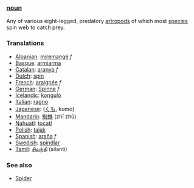 ===[[noun]]===
Any of various eight-legged, predatory [[artropod]]s of which most [[species]] spin web to catch prey.
===Translations===
*[[Albanian]]: [[miremangë]] ''f''
*[[Basque]]: [[armiarma]]
*[[Catalan]]: [[aranya]] ''f''
*[[Dutch]]: [[spin]]
*[[French]]: [[araignée]] ''f''
*[[German]]: [[Spinne]] ''f''
*[[Icelandic]]: [[konguló]]
*[[Italian]]: [[ragno]]
*[[Japanese]]: [[]] ([[くも]], kumo)
*[[Mandarin]]: [[蜘蛛]] (zhī zhū)
*[[Nahuatl]]: [[tocatl]]
*[[Polish]]: [[tająk]]
*[[Spanish]]: [[araña]] ''f''
*[[Swedish]]: [[spindlar]]
*[[Tamil]]: [[சிலந்தி]] (silanti)

===See also===
*[[w:Spider|Spider]]